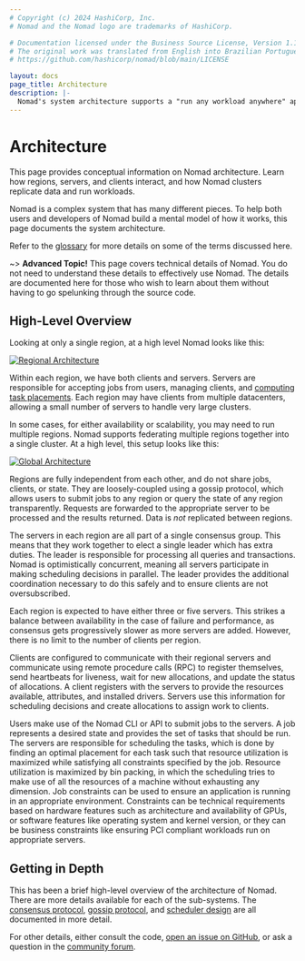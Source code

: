 ```yaml
---
# Copyright (c) 2024 HashiCorp, Inc.
# Nomad and the Nomad logo are trademarks of HashiCorp.

# Documentation licensed under the Business Source License, Version 1.1.
# The original work was translated from English into Brazilian Portuguese.
# https://github.com/hashicorp/nomad/blob/main/LICENSE

layout: docs
page_title: Architecture
description: |-
  Nomad's system architecture supports a "run any workload anywhere" approach to scheduling and orchestration. Learn how regions, servers, and clients interact, and how Nomad clusters replicate data and run workloads.
---
```


# Architecture

This page provides conceptual information on Nomad architecture.  Learn how regions, servers, and clients interact, and how Nomad clusters replicate data and run workloads.

Nomad is a complex system that has many different pieces. To help both users and
developers of Nomad build a mental model of how it works, this page documents
the system architecture.

Refer to the [glossary][] for more details on some of the terms discussed here.

~> **Advanced Topic!** This page covers technical details
of Nomad. You do not need to understand these details to
effectively use Nomad. The details are documented here for
those who wish to learn about them without having to go
spelunking through the source code.

## High-Level Overview

Looking at only a single region, at a high level Nomad looks like this:

[![Regional Architecture](/img/nomad-architecture-region.png)](/img/nomad-architecture-region.png)

Within each region, we have both clients and servers. Servers are responsible for
accepting jobs from users, managing clients, and [computing task placements](/nomad/docs/concepts/scheduling/scheduling).
Each region may have clients from multiple datacenters, allowing a small number of servers
to handle very large clusters.

In some cases, for either availability or scalability, you may need to run multiple
regions. Nomad supports federating multiple regions together into a single cluster.
At a high level, this setup looks like this:

[![Global Architecture](/img/nomad-architecture-global.png)](/img/nomad-architecture-global.png)

Regions are fully independent from each other, and do not share jobs, clients, or
state. They are loosely-coupled using a gossip protocol, which allows users to
submit jobs to any region or query the state of any region transparently. Requests
are forwarded to the appropriate server to be processed and the results returned.
Data is _not_ replicated between regions.

The servers in each region are all part of a single consensus group. This means
that they work together to elect a single leader which has extra duties. The leader
is responsible for processing all queries and transactions. Nomad is optimistically
concurrent, meaning all servers participate in making scheduling decisions in parallel.
The leader provides the additional coordination necessary to do this safely and
to ensure clients are not oversubscribed.

Each region is expected to have either three or five servers. This strikes a balance
between availability in the case of failure and performance, as consensus gets
progressively slower as more servers are added. However, there is no limit to the number
of clients per region.

Clients are configured to communicate with their regional servers and communicate
using remote procedure calls (RPC) to register themselves, send heartbeats for liveness,
wait for new allocations, and update the status of allocations. A client registers
with the servers to provide the resources available, attributes, and installed drivers.
Servers use this information for scheduling decisions and create allocations to assign
work to clients.

Users make use of the Nomad CLI or API to submit jobs to the servers. A job represents
a desired state and provides the set of tasks that should be run. The servers are
responsible for scheduling the tasks, which is done by finding an optimal placement for
each task such that resource utilization is maximized while satisfying all constraints
specified by the job. Resource utilization is maximized by bin packing, in which
the scheduling tries to make use of all the resources of a machine without
exhausting any dimension. Job constraints can be used to ensure an application is
running in an appropriate environment. Constraints can be technical requirements based
on hardware features such as architecture and availability of GPUs, or software features
like operating system and kernel version, or they can be business constraints like
ensuring PCI compliant workloads run on appropriate servers.

## Getting in Depth

This has been a brief high-level overview of the architecture of Nomad. There
are more details available for each of the sub-systems. The [consensus protocol](/nomad/docs/concepts/consensus),
[gossip protocol](/nomad/docs/concepts/gossip), and [scheduler design](/nomad/docs/concepts/scheduling/scheduling)
are all documented in more detail.

For other details, either consult the code, [open an issue on
GitHub][gh_issue], or ask a question in the [community forum][forum].

[gh_issue]: https://github.com/hashicorp/nomad/issues/new/choose
[forum]: https://discuss.hashicorp.com/c/nomad
[glossary]: /nomad/docs/glossary

